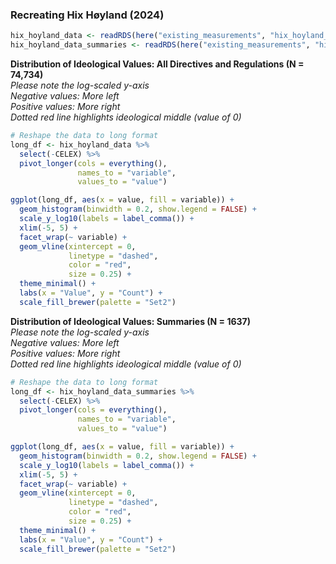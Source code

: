 ### Recreating Hix Høyland (2024)

```r
hix_hoyland_data <- readRDS(here("existing_measurements", "hix_hoyland_2024", "hix_hoyland_data.rds"))
hix_hoyland_data_summaries <- readRDS(here("existing_measurements", "hix_hoyland_2024", "hix_hoyland_data_summaries.rds"))
```

**Distribution of Ideological Values: All Directives and Regulations (N = 74,734)**  
*Please note the log-scaled y-axis*  
*Negative values: More left*  
*Positive values: More right*  
*Dotted red line highlights ideological middle (value of 0)*  
```r
# Reshape the data to long format
long_df <- hix_hoyland_data %>%
  select(-CELEX) %>% 
  pivot_longer(cols = everything(), 
               names_to = "variable", 
               values_to = "value")

ggplot(long_df, aes(x = value, fill = variable)) +
  geom_histogram(binwidth = 0.2, show.legend = FALSE) +
  scale_y_log10(labels = label_comma()) +
  xlim(-5, 5) +
  facet_wrap(~ variable) +
  geom_vline(xintercept = 0,
             linetype = "dashed",
             color = "red",
             size = 0.25) +
  theme_minimal() +
  labs(x = "Value", y = "Count") +
  scale_fill_brewer(palette = "Set2")
```

**Distribution of Ideological Values: Summaries (N = 1637)**  
*Please note the log-scaled y-axis*  
*Negative values: More left*  
*Positive values: More right*  
*Dotted red line highlights ideological middle (value of 0)*  
```r
# Reshape the data to long format
long_df <- hix_hoyland_data_summaries %>%
  select(-CELEX) %>% 
  pivot_longer(cols = everything(), 
               names_to = "variable", 
               values_to = "value")

ggplot(long_df, aes(x = value, fill = variable)) +
  geom_histogram(binwidth = 0.2, show.legend = FALSE) +
  scale_y_log10(labels = label_comma()) +
  xlim(-5, 5) +
  facet_wrap(~ variable) +
  geom_vline(xintercept = 0,
             linetype = "dashed",
             color = "red",
             size = 0.25) +
  theme_minimal() +
  labs(x = "Value", y = "Count") +
  scale_fill_brewer(palette = "Set2")
```
